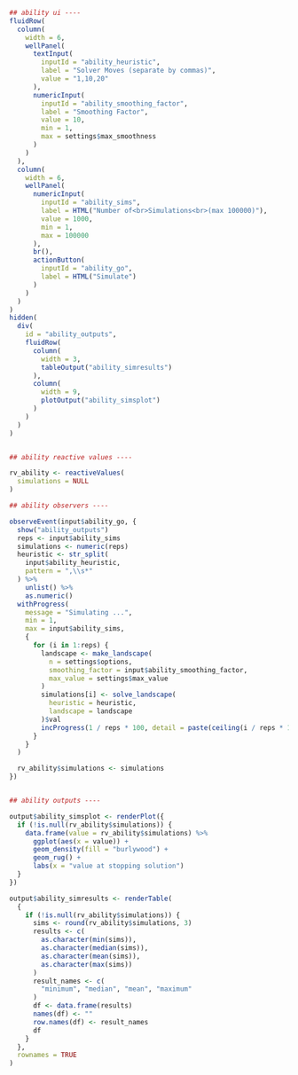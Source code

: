 ```r
## ability ui ----
fluidRow(
  column(
    width = 6,
    wellPanel(
      textInput(
        inputId = "ability_heuristic",
        label = "Solver Moves (separate by commas)",
        value = "1,10,20"
      ),
      numericInput(
        inputId = "ability_smoothing_factor",
        label = "Smoothing Factor",
        value = 10,
        min = 1,
        max = settings$max_smoothness
      )
    )
  ),
  column(
    width = 6,
    wellPanel(
      numericInput(
        inputId = "ability_sims",
        label = HTML("Number of<br>Simulations<br>(max 100000)"),
        value = 1000,
        min = 1,
        max = 100000
      ),
      br(),
      actionButton(
        inputId = "ability_go",
        label = HTML("Simulate")
      )
    )
  )
)
hidden(
  div(
    id = "ability_outputs",
    fluidRow(
      column(
        width = 3,
        tableOutput("ability_simresults")
      ),
      column(
        width = 9,
        plotOutput("ability_simsplot")
      )
    )
  )
)


## ability reactive values ----

rv_ability <- reactiveValues(
  simulations = NULL
)

## ability observers ----

observeEvent(input$ability_go, {
  show("ability_outputs")
  reps <- input$ability_sims
  simulations <- numeric(reps)
  heuristic <- str_split(
    input$ability_heuristic,
    pattern = ",\\s*"
  ) %>%
    unlist() %>%
    as.numeric()
  withProgress(
    message = "Simulating ...",
    min = 1,
    max = input$ability_sims,
    {
      for (i in 1:reps) {
        landscape <- make_landscape(
          n = settings$options,
          smoothing_factor = input$ability_smoothing_factor,
          max_value = settings$max_value
        )
        simulations[i] <- solve_landscape(
          heuristic = heuristic,
          landscape = landscape
        )$val
        incProgress(1 / reps * 100, detail = paste(ceiling(i / reps * 100), "% done"))
      }
    }
  )

  rv_ability$simulations <- simulations
})


## ability outputs ----

output$ability_simsplot <- renderPlot({
  if (!is.null(rv_ability$simulations)) {
    data.frame(value = rv_ability$simulations) %>%
      ggplot(aes(x = value)) +
      geom_density(fill = "burlywood") +
      geom_rug() +
      labs(x = "value at stopping solution")
  }
})

output$ability_simresults <- renderTable(
  {
    if (!is.null(rv_ability$simulations)) {
      sims <- round(rv_ability$simulations, 3)
      results <- c(
        as.character(min(sims)),
        as.character(median(sims)),
        as.character(mean(sims)),
        as.character(max(sims))
      )
      result_names <- c(
        "minimum", "median", "mean", "maximum"
      )
      df <- data.frame(results)
      names(df) <- ""
      row.names(df) <- result_names
      df
    }
  },
  rownames = TRUE
)
```

